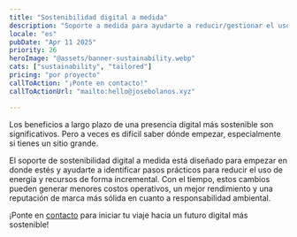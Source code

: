 ```yaml
---
title: "Sostenibilidad digital a medida"
description: "Soporte a medida para ayudarte a reducir/gestionar el uso de energía y recursos en tus operaciones digitales"
locale: "es"
pubDate: "Apr 11 2025"
priority: 26
heroImage: "@assets/banner-sustainability.webp"
cats: ["sustainability", "tailored"]
pricing: "por proyecto"
callToAction: "¡Ponte en contacto!"
callToActionUrl: "mailto:hello@josebolanos.xyz"

---
```


Los beneficios a largo plazo de una presencia digital más sostenible son significativos. Pero a veces es difícil saber dónde empezar, especialmente si tienes un sitio grande.

El soporte de sostenibilidad digital a medida está diseñado para empezar en donde estés y ayudarte a identificar pasos prácticos para reducir el uso de energía y recursos de forma incremental. Con el tiempo, estos cambios pueden generar menores costos operativos, un mejor rendimiento y una reputación de marca más sólida en cuanto a responsabilidad ambiental.

¡Ponte en <a href={frontmatter.callToActionUrl}>contacto</a> para iniciar tu viaje hacia un futuro digital más sostenible!